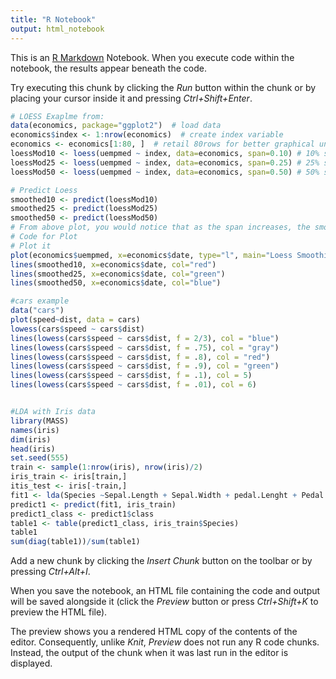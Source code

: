 ---
title: "R Notebook"
output: html_notebook
---

This is an [R Markdown](http://rmarkdown.rstudio.com) Notebook. When you execute code within the notebook, the results appear beneath the code. 

Try executing this chunk by clicking the *Run* button within the chunk or by placing your cursor inside it and pressing *Ctrl+Shift+Enter*. 

```{r}
# LOESS Exaplme from:
data(economics, package="ggplot2")  # load data
economics$index <- 1:nrow(economics)  # create index variable
economics <- economics[1:80, ]  # retail 80rows for better graphical understanding
loessMod10 <- loess(uempmed ~ index, data=economics, span=0.10) # 10% smoothing span
loessMod25 <- loess(uempmed ~ index, data=economics, span=0.25) # 25% smoothing span
loessMod50 <- loess(uempmed ~ index, data=economics, span=0.50) # 50% smoothing span

# Predict Loess
smoothed10 <- predict(loessMod10) 
smoothed25 <- predict(loessMod25) 
smoothed50 <- predict(loessMod50) 
# From above plot, you would notice that as the span increases, the smoothing of the curve also increases.
# Code for Plot
# Plot it
plot(economics$uempmed, x=economics$date, type="l", main="Loess Smoothing and Prediction", xlab="Date", ylab="Unemployment (Median)")
lines(smoothed10, x=economics$date, col="red")
lines(smoothed25, x=economics$date, col="green")
lines(smoothed50, x=economics$date, col="blue")

#cars example
data("cars")
plot(speed~dist, data = cars)
lowess(cars$speed ~ cars$dist)
lines(lowess(cars$speed ~ cars$dist, f = 2/3), col = "blue")
lines(lowess(cars$speed ~ cars$dist, f = .75), col = "gray")
lines(lowess(cars$speed ~ cars$dist, f = .8), col = "red")
lines(lowess(cars$speed ~ cars$dist, f = .9), col = "green")
lines(lowess(cars$speed ~ cars$dist, f = .1), col = 5)
lines(lowess(cars$speed ~ cars$dist, f = .01), col = 6)


#LDA with Iris data
library(MASS)
names(iris)
dim(iris)
head(iris)
set.seed(555)
train <- sample(1:nrow(iris), nrow(iris)/2)
iris_train <- iris[train,]
itis_test <- iris[-train,]
fit1 <- lda(Species ~Sepal.Length + Sepal.Width + pedal.Lenght + Pedal.Width, data = iris_train)
predict1 <- predict(fit1, iris_train)
predict1_class <- predict1$class
table1 <- table(predict1_class, iris_train$Species)
table1
sum(diag(table1))/sum(table1)


```

Add a new chunk by clicking the *Insert Chunk* button on the toolbar or by pressing *Ctrl+Alt+I*.

When you save the notebook, an HTML file containing the code and output will be saved alongside it (click the *Preview* button or press *Ctrl+Shift+K* to preview the HTML file).

The preview shows you a rendered HTML copy of the contents of the editor. Consequently, unlike *Knit*, *Preview* does not run any R code chunks. Instead, the output of the chunk when it was last run in the editor is displayed.
